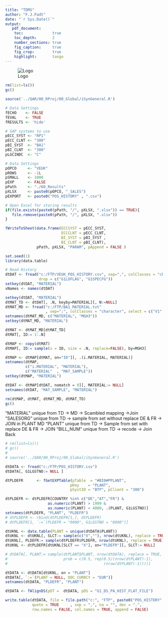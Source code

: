 ```yaml
---
title: "TDMS"
author: "F.J.Padt"
date: "`r Sys.Date()`"
output: 
   pdf_document:
    toc:             true
    toc_depth:       2
    number_sections: true
    fig_caption:     true
    fig_crop:        true
    highlight:       tango    
---
```


\newpage
![Logo](http://www.grandvision.com/img/logoGV.png) 

```r

rm(list=ls())
gc()

source('../QAR/00_RProj/00_Global/iSynGeneral.R')

# Data Settings
fECHO    <- FALSE
fEVAL    <- TRUE
fRESULTS <- 'hide' 

# SAP systems to use
pECC_SYST <- "RP1"
pECC_CLNT <- "300"
pBI_SYST  <- "BA1" 
pBI_CLNT  <- "300"
pLGCINDC  <- "C"

# Data Settings
pOPCO     <- "VEUK"
pROWS     <- -1L
pSMALL    <- 1000
pEXP      <- FALSE
pPath     <- "./60_Results"  
pXLSX     <- paste0(pOPCO, "_SALES") 
pEXPORT   <- paste0("POS_HISTORY" , ".csv") 

# Open Excel for storing results
if(file.exists(paste0(pPath, "/", pXLSX, ".xlsx")) == TRUE){
   file.remove(paste0(pPath, "/", pXLSX, ".xlsx"))
}

fWriteToSheet(data.frame(ECCSYST = pECC_SYST, 
                         ECCCLNT = pECC_CLNT,
                         BI_SYST = pBI_SYST ,
                         BI_CLNT = pBI_CLNT), 
              pPath, pXLSX, "PARAM", pAppend = FALSE )
```

```r
set.seed(1)
library(data.table)

# Read History
dtDAT <- fread("c:/FTP/VEUK_POS_HISTORY.csv", sep=",", colClasses = "character", 
               drop = c("G1LOFLAG", "G1SPECFG"))
setkey(dtDAT, "MATERIAL")
vNames <- names(dtDAT)

setkey(dtDAT, "MATERIAL")
dtMAT_TD <- dtDAT[, .N, keyby=MATERIAL][, N:=NULL]
dtMAT_MD <- fread("c:/FTP/BA1_MATERIAL.txt"
                  , sep=";", colClasses = "character", select = c("V1", "V49"))
setnames(dtMAT_MD, c("MATERIAL", "MGH3"))
setkey(dtMAT_MD, "MATERIAL")

dtMAT <- dtMAT_MD[dtMAT_TD]
dtMAT[, ID:= 1:.N]

dtMAP <- copy(dtMAT)
dtMAP[, ID:= sample(x = ID, size = .N, replace=FALSE), by=MGH3]

dtMAP <- dtMAP[dtMAT, on="ID"][, .(i.MATERIAL, MATERIAL)]
setnames(dtMAP, 
         c("i.MATERIAL", "MATERIAL"),
         c("MATERIAL"  , "MAT_SAMPLE"))
setkey(dtMAP, "MATERIAL")

dtDAT <- dtMAP[dtDAT, nomatch = 0][, MATERIAL:= NULL]
setnames(dtDAT, "MAT_SAMPLE", "MATERIAL")

rm(dtMAP, dtMAT, dtMAT_MD, dtMAT_TD)
gc()
```

"MATERIAL" unique from TD -> MD -> Scambled mapping ->Join
"SALESORG" unique from TD ->       sample from set without replace DE & FR -> JOIN in PLANT MD
"PLANT"    unique from TD ->       Sample from set with    replace DE & FR -> JOIN
"BILL_NUM" unique from TD ->       recode                                  -> Join Back

```r
# rm(list=ls())
# gc()
# 
# source('../QAR/00_RProj/00_Global/iSynGeneral.R')

dtDATA <- fread("c:/FTP/POS_HISTORY.csv")
dtDATA[, G1LGSTNO:= NULL ]

dtPLDEFR      <- fGetEXPTable(pTable  = "#BI0#PPLANT",
                             pKey    = "PLANT",
                             pSystID = "BTP", pClient = "300")

dtPLDEFR <- dtPLDEFR[COUNTRY %in% c("DE","AT","FR") & 
                   as.numeric(PLANT) > 1999 &
                   as.numeric(PLANT) < 4000, .(PLANT, G1LGSTNO)]
setnames(dtPLDEFR, "PLANT", "PLDEFR")
# dtPLDEFR <- rbind(dtPLDEFR[1,], dtPLDEFR)
# dtPLDEFR[1, `:=`(PLDEFR = "0000", G1LGSTNO = "0000")]

dtUKNL <- data.table(PLANT = unique(dtDATA$PLANT))
dtUKNL <- dtUKNL[, SLCT:= sample(c("X",""), nrow(dtUKNL), replace = TRUE) ]
dtUKNL[, PLDEFR:= sample(dtPLDEFR$PLDEFR, nrow(dtUKNL), replace = TRUE)]
dtUKNL <- dtPLDEFR[dtUKNL[SLCT == "X"], on="PLDEFR"][, SLCT:= NULL]

# dtDATA[, PLANT:= sample(dtPLANT$PLANT, nrow(dtDATA), replace = TRUE, 
#                         prob = c(0.5, rep(0.5/(nrow(dtPLANT)-1), 
#                                           (nrow(dtPLANT)-1))))]

dtDATA <- dtDATA[dtUKNL, on = "PLANT"]
dtDATA[, `:=`(PLANT = NULL, DOC_CURRCY = "EUR")]
setnames(dtDATA, "PLDEFR", "PLANT")

dtDATA <- fAlignDS(pDT =  dtDATA, pDS = "G1_DS_PA_HIST_FLAT_FILE")

write.table(dtDATA, file = file.path("c:", "FTP", paste0("POS_HISTORY", ".csv")),
            quote = TRUE     , sep = ",", na = "", dec = ".",             
            row.names = FALSE, col.names = TRUE, append = FALSE)
```

